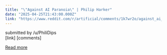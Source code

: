 ```yaml
---
title: "\"Against AI Paranoia\" | Philip Harker"
date: "2025-04-25T21:43:00.000Z"
link: "https://www.reddit.com/r/artificial/comments/1k7wr2o/against_ai_paranoia_philip_harker/"
---
```


submitted by    /u/PhiliDips  
 [link]   [comments]

[Read more](https://www.reddit.com/r/artificial/comments/1k7wr2o/against_ai_paranoia_philip_harker/)
